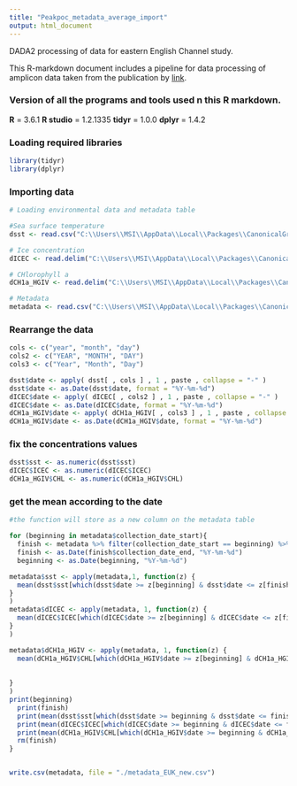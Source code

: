 ---
title: "Peakpoc_metadata_average_import"
output: html_document
---
DADA2 processing of data for eastern English Channel study.

This R-markdown document includes a pipeline for data processing of amplicon data taken from the publication by [link](https://doi. org/10.1371/journal.pone.0196987).

### Version of all the programs and tools used n this R markdown. 

**R** = 3.6.1
**R studio** = 1.2.1335
**tidyr** = 1.0.0
**dplyr** = 1.4.2


### Loading required libraries

```{r}
library(tidyr)
library(dplyr)
```

### Importing data

```{r}
# Loading environmental data and metadata table

#Sea surface temperature
dsst <- read.csv("C:\\Users\\MSI\\AppData\\Local\\Packages\\CanonicalGroupLimited.UbuntuonWindows_79rhkp1fndgsc\\LocalState\\rootfs\\home\\matomo\\jacobs\\BCCB_Thesis\\PeakPOC\\SST_IV.csv", sep =",", dec = ".", header=T, row.names = NULL)

# Ice concentration
dICEC <- read.delim("C:\\Users\\MSI\\AppData\\Local\\Packages\\CanonicalGroupLimited.UbuntuonWindows_79rhkp1fndgsc\\LocalState\\rootfs\\home\\matomo\\jacobs\\BCCB_Thesis\\PeakPOC\\IV_20000101-20161231.txt", sep ="", dec = ".", header=T, row.names = NULL)

# CHlorophyll a
dCH1a_HGIV <- read.delim("C:\\Users\\MSI\\AppData\\Local\\Packages\\CanonicalGroupLimited.UbuntuonWindows_79rhkp1fndgsc\\LocalState\\rootfs\\home\\matomo\\jacobs\\BCCB_Thesis\\PeakPOC\\IV_CMEMS-CHL-Arctic-oc5ci_20000101-20161231.txt", sep="", dec =".", header=T, row.names = NULL)

# Metadata 
metadata <- read.csv("C:\\Users\\MSI\\AppData\\Local\\Packages\\CanonicalGroupLimited.UbuntuonWindows_79rhkp1fndgsc\\LocalState\\rootfs\\home\\matomo\\jacobs\\BCCB_Thesis\\PeakPOC\\Metadata_EUK_forMatomo.csv", sep=",", dec=".", header=T, row.names = NULL)

```

### Rearrange the data

```{r}
cols <- c("year", "month", "day")
cols2 <- c("YEAR", "MONTH", "DAY")
cols3 <- c("Year", "Month", "Day")

dsst$date <- apply( dsst[ , cols ] , 1 , paste , collapse = "-" )
dsst$date <- as.Date(dsst$date, format = "%Y-%m-%d")
dICEC$date <- apply( dICEC[ , cols2 ] , 1 , paste , collapse = "-" )
dICEC$date <- as.Date(dICEC$date, format = "%Y-%m-%d")
dCH1a_HGIV$date <- apply( dCH1a_HGIV[ , cols3 ] , 1 , paste , collapse = "-" )
dCH1a_HGIV$date <- as.Date(dCH1a_HGIV$date, format = "%Y-%m-%d")
```

### fix the concentrations values
```{r}
dsst$sst <- as.numeric(dsst$sst)
dICEC$ICEC <- as.numeric(dICEC$ICEC)
dCH1a_HGIV$CHL <- as.numeric(dCH1a_HGIV$CHL)
```

### get the mean according to the date

```{r}
#the function will store as a new column on the metadata table

for (beginning in metadata$collection_date_start){
  finish <- metadata %>% filter(collection_date_start == beginning) %>% select(collection_date_end)
  finish <- as.Date(finish$collection_date_end, "%Y-%m-%d")
  beginning <- as.Date(beginning, "%Y-%m-%d")

metadata$sst <- apply(metadata,1, function(z) {
  mean(dsst$sst[which(dsst$date >= z[beginning] & dsst$date <= z[finish])], na.rm=T)
}
)
metadata$dICEC <- apply(metadata, 1, function(z) {
  mean(dICEC$ICEC[which(dICEC$date >= z[beginning] & dICEC$date <= z[finish])], na.rm=T)
}
)

metadata$dCH1a_HGIV <- apply(metadata, 1, function(z) {
  mean(dCH1a_HGIV$CHL[which(dCH1a_HGIV$date >= z[beginning] & dCH1a_HGIV$date <= z[finish])], na.rm=T)
  
  
}
)
print(beginning)
  print(finish)
  print(mean(dsst$sst[which(dsst$date >= beginning & dsst$date <= finish)], na.rm=T))
  print(mean(dICEC$ICEC[which(dICEC$date >= beginning & dICEC$date <= finish)], na.rm=T))
  print(mean(dCH1a_HGIV$CHL[which(dCH1a_HGIV$date >= beginning & dCH1a_HGIV$date <= finish)], na.rm=T))
  rm(finish)
}


write.csv(metadata, file = "./metadata_EUK_new.csv")

```

